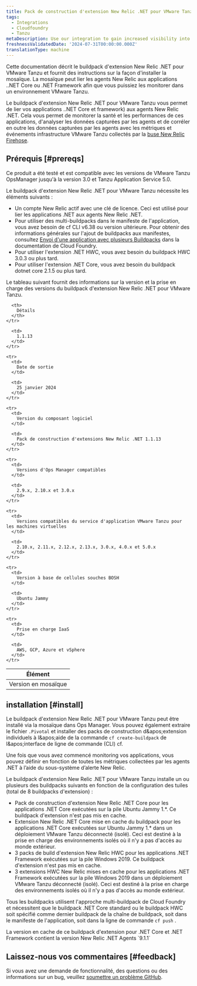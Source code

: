 ```yaml
---
title: Pack de construction d'extension New Relic .NET pour VMware Tanzu
tags:
  - Integrations
  - Cloudfoundry
  - Tanzu
metaDescription: Use our integration to gain increased visibility into the performance of your VMware Tanzu environment.
freshnessValidatedDate: '2024-07-31T00:00:00.000Z'
translationType: machine
---
```


Cette documentation décrit le buildpack d'extension New Relic .NET pour VMware Tanzu et fournit des instructions sur la façon d'installer la mosaïque. La mosaïque peut lier les agents New Relic aux applications ..NET Core ou .NET Framework afin que vous puissiez les monitorer dans un environnement VMware Tanzu.

Le buildpack d'extension New Relic .NET pour VMware Tanzu vous permet de lier vos applications ..NET Core et framework) aux agents New Relic .NET. Cela vous permet de monitorer la santé et les performances de ces applications, d'analyser les données capturées par les agents et de corréler en outre les données capturées par les agents avec les métriques et événements infrastructure VMware Tanzu collectés par la [buse New Relic Firehose](https://network.pivotal.io/products/nr-firehose-nozzle/).

## Prérequis [#prereqs]

Ce produit a été testé et est compatible avec les versions de VMware Tanzu OpsManager jusqu'à la version 3.0 et Tanzu Application Service 5.0.

Le buildpack d'extension New Relic .NET pour VMware Tanzu nécessite les éléments suivants :

* Un compte New Relic actif avec une clé de licence. Ceci est utilisé pour lier les applications .NET aux agents New Relic .NET.
* Pour utiliser des multi-buildpacks dans le manifeste de l'application, vous avez besoin de cf CLI v6.38 ou version ultérieure. Pour obtenir des informations générales sur l'ajout de buildpacks aux manifestes, consultez [Envoi d'une application avec plusieurs Buildpacks](https://docs.pivotal.io/application-service/buildpacks/use-multiple-buildpacks.html) dans la documentation de Cloud Foundry.
* Pour utiliser l'extension .NET HWC, vous avez besoin du buildpack HWC 3.0.3 ou plus tard.
* Pour utiliser l'extension .NET Core, vous avez besoin du buildpack dotnet core 2.1.5 ou plus tard.

Le tableau suivant fournit des informations sur la version et la prise en charge des versions du buildpack d'extension New Relic .NET pour VMware Tanzu.

<table>
  <thead>
    <tr>
      <th>
        Élément
      </th>

      <th>
        Détails
      </th>
    </tr>
  </thead>

  <tbody>
    <tr>
      <td>
        Version en mosaïque
      </td>

      <td>
        1.1.13
      </td>
    </tr>

    <tr>
      <td>
        Date de sortie
      </td>

      <td>
        25 janvier 2024
      </td>
    </tr>

    <tr>
      <td>
        Version du composant logiciel
      </td>

      <td>
        Pack de construction d'extensions New Relic .NET 1.1.13
      </td>
    </tr>

    <tr>
      <td>
        Versions d'Ops Manager compatibles
      </td>

      <td>
        2.9.x, 2.10.x et 3.0.x
      </td>
    </tr>

    <tr>
      <td>
        Versions compatibles du service d'application VMware Tanzu pour les machines virtuelles
      </td>

      <td>
        2.10.x, 2.11.x, 2.12.x, 2.13.x, 3.0.x, 4.0.x et 5.0.x
      </td>
    </tr>

    <tr>
      <td>
        Version à base de cellules souches BOSH
      </td>

      <td>
        Ubuntu Jammy
      </td>
    </tr>

    <tr>
      <td>
        Prise en charge IaaS
      </td>

      <td>
        AWS, GCP, Azure et vSphere
      </td>
    </tr>
  </tbody>
</table>

## installation [#install]

Le buildpack d'extension New Relic .NET pour VMware Tanzu peut être installé via la mosaïque dans Ops Manager. Vous pouvez également extraire le fichier `.Pivotal` et installer des packs de construction d&amp;apos;extension individuels à l&amp;apos;aide de la commande `cf create-buildpack` de l&amp;apos;interface de ligne de commande (CLI) cf.

Une fois que vous avez commencé monitoring vos applications, vous pouvez définir <InlinePopover type="alerts" />en fonction de toutes les métriques collectées par les agents .NET à l’aide du sous-système d’alerte New Relic.

Le buildpack d'extension New Relic .NET pour VMware Tanzu installe un ou plusieurs des buildpacks suivants en fonction de la configuration des tuiles (total de 8 buildpacks d'extension) :

* Pack de construction d'extension New Relic .NET Core pour les applications .NET Core exécutées sur la pile Ubuntu Jammy 1.\*. Ce buildpack d'extension n'est pas mis en cache.
* Extension New Relic .NET Core mise en cache du buildpack pour les applications .NET Core exécutées sur Ubuntu Jammy 1.\* dans un déploiement VMware Tanzu déconnecté (isolé). Ceci est destiné à la prise en charge des environnements isolés où il n'y a pas d'accès au monde extérieur.
* 3 packs de build d'extension New Relic HWC pour les applications .NET Framework exécutées sur la pile Windows 2019. Ce buildpack d'extension n'est pas mis en cache.
* 3 extensions HWC New Relic mises en cache pour les applications .NET Framework exécutées sur la pile Windows 2019 dans un déploiement VMware Tanzu déconnecté (isolé). Ceci est destiné à la prise en charge des environnements isolés où il n'y a pas d'accès au monde extérieur.

Tous les buildpacks utilisent l'approche multi-buildpack de Cloud Foundry et nécessitent que le buildpack .NET Core standard ou le buildpack HWC soit spécifié comme dernier buildpack de la chaîne de buildpack, soit dans le manifeste de l'application, soit dans la ligne de commande `cf push` .

<Callout variant="important">
  La version en cache de ce buildpack d'extension pour .NET Core et .NET Framework contient la version New Relic .NET Agents `9.1.1`
</Callout>

## Laissez-nous vos commentaires [#feedback]

Si vous avez une demande de fonctionnalité, des questions ou des informations sur un bug, veuillez [soumettre un problème GitHub](https://github.com/newrelic/newrelic-dotnet-buildpack-tile/issues).